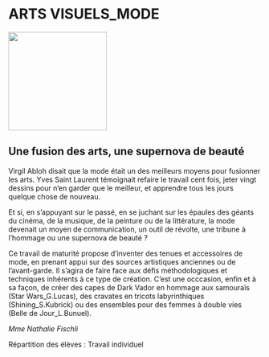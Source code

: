 # ARTS VISUELS_MODE

::: {.center data-latex=""}
![](images/arts-visuels-mode.jpeg){height=14em}
:::

## Une fusion des arts, une supernova de beauté {-}

Virgil Abloh disait que la mode était un des meilleurs moyens pour
fusionner les arts. Yves Saint Laurent témoignait refaire le travail
cent fois, jeter vingt dessins pour n'en garder que le meilleur, et
apprendre tous les jours quelque chose de nouveau.

Et si, en s'appuyant sur le passé, en se juchant sur les épaules des
géants du cinéma, de la musique, de la peinture ou de la littérature, la
mode devenait un moyen de communication, un outil de révolte, une
tribune à l'hommage ou une supernova de beauté&nbsp;? 

Ce travail de maturité propose d'inventer des tenues et accessoires de
mode, en prenant appui sur des sources artistiques anciennes ou de
l'avant-garde. Il s'agira de faire face aux défis méthodologiques et
techniques inhérents à ce type de création. C'est une occcasion, enfin
et à sa façon, de créer des capes de Dark Vador en hommage aux samouraïs
(Star Wars_G.Lucas), des cravates en tricots labyrinthiques
(Shining_S.Kubrick) ou des ensembles pour des femmes à double vies
(Belle de Jour_L.Bunuel).  

::: {.signature data-latex=""}
_Mme Nathalie Fischli_  
:::
Répartition des élèves : Travail individuel